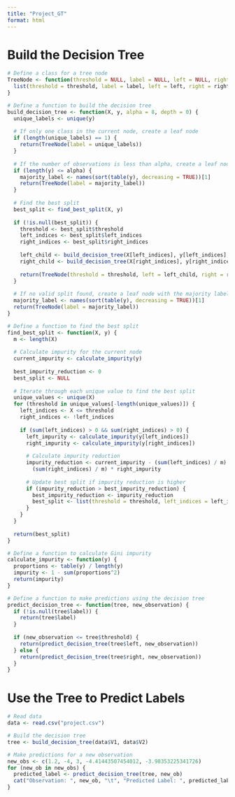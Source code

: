 ```yaml
---
title: "Project_GT"
format: html
---
```


# Build the Decision Tree

```r
# Define a class for a tree node
TreeNode <- function(threshold = NULL, label = NULL, left = NULL, right = NULL) {
  list(threshold = threshold, label = label, left = left, right = right)
}

# Define a function to build the decision tree
build_decision_tree <- function(X, y, alpha = 8, depth = 0) {
  unique_labels <- unique(y)
  
  # If only one class in the current node, create a leaf node
  if (length(unique_labels) == 1) {
    return(TreeNode(label = unique_labels))
  }
  
  # If the number of observations is less than alpha, create a leaf node with the majority label
  if (length(y) <= alpha) {
    majority_label <- names(sort(table(y), decreasing = TRUE))[1]
    return(TreeNode(label = majority_label))
  }
  
  # Find the best split
  best_split <- find_best_split(X, y)
  
  if (!is.null(best_split)) {
    threshold <- best_split$threshold
    left_indices <- best_split$left_indices
    right_indices <- best_split$right_indices
    
    left_child <- build_decision_tree(X[left_indices], y[left_indices], depth + 1)
    right_child <- build_decision_tree(X[right_indices], y[right_indices], depth + 1)
    
    return(TreeNode(threshold = threshold, left = left_child, right = right_child))
  }
  
  # If no valid split found, create a leaf node with the majority label
  majority_label <- names(sort(table(y), decreasing = TRUE))[1]
  return(TreeNode(label = majority_label))
}

# Define a function to find the best split
find_best_split <- function(X, y) {
  m <- length(X)
  
  # Calculate impurity for the current node
  current_impurity <- calculate_impurity(y)
  
  best_impurity_reduction <- 0
  best_split <- NULL
  
  # Iterate through each unique value to find the best split
  unique_values <- unique(X)
  for (threshold in unique_values[-length(unique_values)]) {
    left_indices <- X <= threshold
    right_indices <- !left_indices
    
    if (sum(left_indices) > 0 && sum(right_indices) > 0) {
      left_impurity <- calculate_impurity(y[left_indices])
      right_impurity <- calculate_impurity(y[right_indices])
      
      # Calculate impurity reduction
      impurity_reduction <- current_impurity - (sum(left_indices) / m) * left_impurity -
        (sum(right_indices) / m) * right_impurity
      
      # Update best split if impurity reduction is higher
      if (impurity_reduction > best_impurity_reduction) {
        best_impurity_reduction <- impurity_reduction
        best_split <- list(threshold = threshold, left_indices = left_indices, right_indices = right_indices)
      }
    }
  }
  
  return(best_split)
}

# Define a function to calculate Gini impurity
calculate_impurity <- function(y) {
  proportions <- table(y) / length(y)
  impurity <- 1 - sum(proportions^2)
  return(impurity)
}

# Define a function to make predictions using the decision tree
predict_decision_tree <- function(tree, new_observation) {
  if (!is.null(tree$label)) {
    return(tree$label)
  }
  
  if (new_observation <= tree$threshold) {
    return(predict_decision_tree(tree$left, new_observation))
  } else {
    return(predict_decision_tree(tree$right, new_observation))
  }
}
```

# Use the Tree to Predict Labels

```r
# Read data
data <- read.csv("project.csv")

# Build the decision tree
tree <- build_decision_tree(data$V1, data$V2)

# Make predictions for a new observation
new_obs <- c(1.2, -4, 3, -4.41443507454012, -3.98353225341726)
for (new_ob in new_obs) {
  predicted_label <- predict_decision_tree(tree, new_ob)
  cat("Observation: ", new_ob, "\t", "Predicted Label: ", predicted_label, "\n")
}
```


